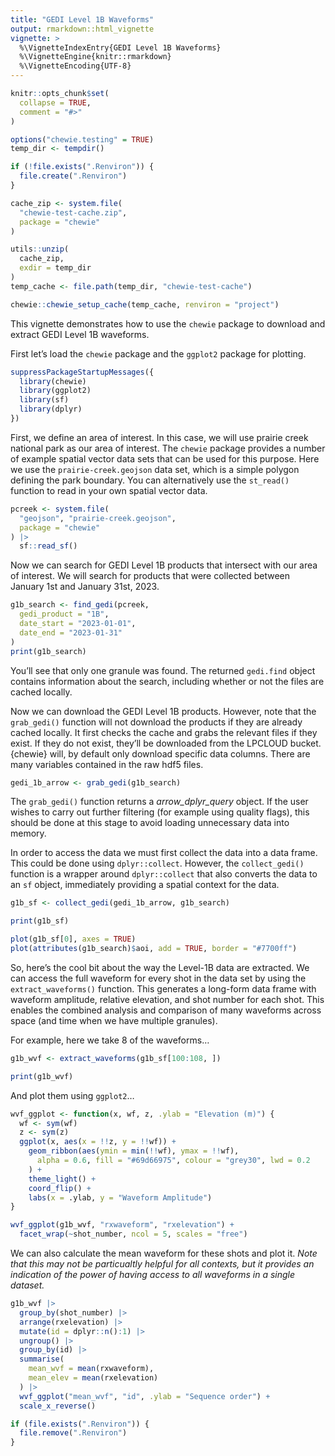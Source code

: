 ```yaml
---
title: "GEDI Level 1B Waveforms"
output: rmarkdown::html_vignette
vignette: >
  %\VignetteIndexEntry{GEDI Level 1B Waveforms}
  %\VignetteEngine{knitr::rmarkdown}
  %\VignetteEncoding{UTF-8}
---
```


```r
knitr::opts_chunk$set(
  collapse = TRUE,
  comment = "#>"
)

options("chewie.testing" = TRUE)
temp_dir <- tempdir()

if (!file.exists(".Renviron")) {
  file.create(".Renviron")
}

cache_zip <- system.file(
  "chewie-test-cache.zip",
  package = "chewie"
)

utils::unzip(
  cache_zip,
  exdir = temp_dir
)
temp_cache <- file.path(temp_dir, "chewie-test-cache")

chewie::chewie_setup_cache(temp_cache, renviron = "project")
```

This vignette demonstrates how to use the `chewie` package to download and
extract GEDI Level 1B waveforms. 

First let's load the `chewie` package and the `ggplot2` package for plotting.

```r
suppressPackageStartupMessages({
  library(chewie)
  library(ggplot2)
  library(sf)
  library(dplyr)
})
```

First, we define an area of interest. In this case, we will use prairie creek
national park as our area of interest. The `chewie` package provides a number
of example spatial vector data sets that can be used for this purpose. Here we
use the `prairie-creek.geojson` data set, which is a simple polygon defining
the park boundary. You can alternatively use the `st_read()` function to
read in your own spatial vector data.

```r
pcreek <- system.file(
  "geojson", "prairie-creek.geojson",
  package = "chewie"
) |>
  sf::read_sf()
```

Now we can search for GEDI Level 1B products that intersect with our area of
interest. We will search for products that were collected between January 1st
and January 31st, 2023.

```r
g1b_search <- find_gedi(pcreek,
  gedi_product = "1B",
  date_start = "2023-01-01",
  date_end = "2023-01-31"
)
print(g1b_search)
```
You'll see that only one granule was found. The returned `gedi.find` object 
contains information about the search, including whether or not the files are 
cached locally.

Now we can download the GEDI Level 1B products. However, note that the `grab_gedi()`
function will not download the products if they are already cached locally. It 
first checks the cache and grabs the relevant files if they exist. If they do
not exist, they'll be downloaded from the LPCLOUD bucket. {chewie} will, by 
default only download specific data columns. There are many variables contained
in the raw hdf5 files.

```r
gedi_1b_arrow <- grab_gedi(g1b_search)
```

The  `grab_gedi()` function returns a *arrow_dplyr_query* object. If the user 
wishes to carry out further filtering (for example using quality flags), this 
should be done at this stage to avoid loading unnecessary data into memory.

In order to access the data we must first collect the data into a data frame.
This could be done using `dplyr::collect`. However, the `collect_gedi()` function
is a wrapper around `dplyr::collect` that also converts the data to an `sf`
object, immediately providing a spatial context for the data. 
```r
g1b_sf <- collect_gedi(gedi_1b_arrow, g1b_search)

print(g1b_sf)

plot(g1b_sf[0], axes = TRUE)
plot(attributes(g1b_search)$aoi, add = TRUE, border = "#7700ff")
```

So, here's the cool bit about the way the Level-1B data are extracted. We can
access the full waveform for every shot in the data set by using the 
`extract_waveforms()` function. This generates a long-form data frame with 
waveform amplitude, relative elevation, and shot number for each shot. This enables
the combined analysis and comparison of many waveforms across space (and time 
when we have multiple granules). 

For example, here we take 8 of the waveforms...
```r
g1b_wvf <- extract_waveforms(g1b_sf[100:108, ])

print(g1b_wvf)
```

And plot them using `ggplot2`...

```r
wvf_ggplot <- function(x, wf, z, .ylab = "Elevation (m)") {
  wf <- sym(wf)
  z <- sym(z)
  ggplot(x, aes(x = !!z, y = !!wf)) +
    geom_ribbon(aes(ymin = min(!!wf), ymax = !!wf),
      alpha = 0.6, fill = "#69d66975", colour = "grey30", lwd = 0.2
    ) +
    theme_light() +
    coord_flip() +
    labs(x = .ylab, y = "Waveform Amplitude")
}

wvf_ggplot(g1b_wvf, "rxwaveform", "rxelevation") +
  facet_wrap(~shot_number, ncol = 5, scales = "free")
```

We can also calculate the mean waveform for these shots and plot it. *Note that
this may not be particualtly helpful for all contexts, but it provides an indication
of the power of having access to all waveforms in a single dataset.*

```r
g1b_wvf |>
  group_by(shot_number) |>
  arrange(rxelevation) |>
  mutate(id = dplyr::n():1) |>
  ungroup() |>
  group_by(id) |>
  summarise(
    mean_wvf = mean(rxwaveform),
    mean_elev = mean(rxelevation)
  ) |>
  wvf_ggplot("mean_wvf", "id", .ylab = "Sequence order") +
  scale_x_reverse()
```

```r
if (file.exists(".Renviron")) {
  file.remove(".Renviron")
}
```